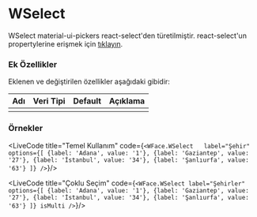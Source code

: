 
# WSelect

WSelect material-ui-pickers react-select'den türetilmiştir.
react-select'un propertylerine erişmek için [tıklayın](https://react-select.com/home).

### Ek Özellikler

Eklenen ve değiştirilen özellikler aşağıdaki gibidir:

| Adı                 | Veri Tipi                                                     | Default | Açıklama                                        |
|:--------------------|:--------------------------------------------------------------|:--------|:------------------------------------------------|
|                     |                                                               |         |                                                 |


### Örnekler

<LiveCode title="Temel Kullanım"
code={`
<WFace.WSelect  
  label="Şehir"
  options={[
    {label: 'Adana', value: '1'},
    {label: 'Gaziantep', value: '27'},
    {label: 'İstanbul', value: '34'},
    {label: 'Şanlıurfa', value: '63'}
  ]}
/>
`}/><br/>

<LiveCode title="Çoklu Seçim"
code={`
<WFace.WSelect
  label="Şehirler"
  options={[
    {label: 'Adana', value: '1'},
    {label: 'Gaziantep', value: '27'},
    {label: 'İstanbul', value: '34'},
    {label: 'Şanlıurfa', value: '63'}
  ]}
  isMulti
/>
`}/><br/>